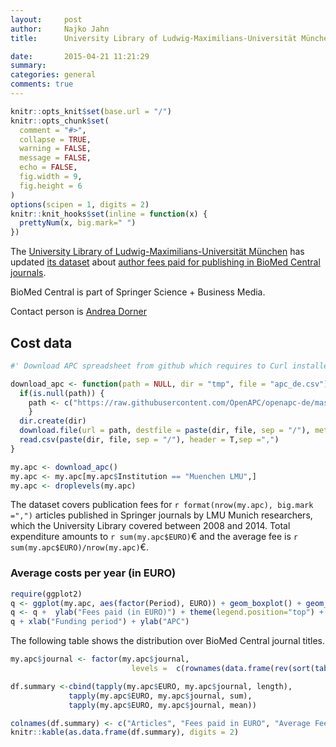 ```yaml
---
layout:     post
author:  	Najko Jahn
title:      University Library of Ludwig-Maximilians-Universität München updates  BioMed Central expenditures

date:       2015-04-21 11:21:29
summary:    
categories: general
comments: true
---
```



```r
knitr::opts_knit$set(base.url = "/")
knitr::opts_chunk$set(
  comment = "#>",
  collapse = TRUE,
  warning = FALSE, 
  message = FALSE,
  echo = FALSE,
  fig.width = 9,
  fig.height = 6
)
options(scipen = 1, digits = 2)
knitr::knit_hooks$set(inline = function(x) {
  prettyNum(x, big.mark=" ")
})
```
The [University Library of Ludwig-Maximilians-Universität München](http://www.en.ub.uni-muenchen.de/index.html) has updated [its dataset](http://openapc.github.io/general/2015/03/23/lmu/) about [author fees paid for publishing in BioMed Central journals](http://www.en.ub.uni-muenchen.de/writing/open-access-publishing/funding/index.html).

BioMed Central is part of Springer Science + Business Media.

Contact person is [Andrea Dorner](http://epub.ub.uni-muenchen.de/contact.html)


## Cost data


```r
#' Download APC spreadsheet from github which requires to Curl installed

download_apc <- function(path = NULL, dir = "tmp", file = "apc_de.csv"){
  if(is.null(path)) {
    path <- c("https://raw.githubusercontent.com/OpenAPC/openapc-de/master/data/apc_de.csv")
    } 
  dir.create(dir) 
  download.file(url = path, destfile = paste(dir, file, sep = "/"), method = "curl")
  read.csv(paste(dir, file, sep = "/"), header = T,sep =",")
}

my.apc <- download_apc()
my.apc <- my.apc[my.apc$Institution == "Muenchen LMU",]
my.apc <- droplevels(my.apc)
``````

The dataset covers publication fees for `r format(nrow(my.apc), big.mark =",")` articles published in Springer journals by LMU Munich researchers, which the University Library covered between 2008 and 2014. Total expenditure amounts to `r sum(my.apc$EURO)`€ and the average fee is `r sum(my.apc$EURO)/nrow(my.apc)`€.


###  Average costs per year (in EURO)

```r
require(ggplot2)
q <- ggplot(my.apc, aes(factor(Period), EURO)) + geom_boxplot() + geom_point(alpha = 1/10, size = 4)
q <- q +  ylab("Fees paid (in EURO)") + theme(legend.position="top") + theme_bw(base_size = 18)
q + xlab("Funding period") + ylab("APC")
```

The following table shows the distribution over BioMed Central journal titles.



```r
my.apc$journal <- factor(my.apc$journal, 
                           levels =  c(rownames(data.frame(rev(sort(table(my.apc$journal)))))))

df.summary <-cbind(tapply(my.apc$EURO, my.apc$journal, length),
             tapply(my.apc$EURO, my.apc$journal, sum),
             tapply(my.apc$EURO, my.apc$journal, mean))

colnames(df.summary) <- c("Articles", "Fees paid in EURO", "Average Fee paid")
knitr::kable(as.data.frame(df.summary), digits = 2)
```
